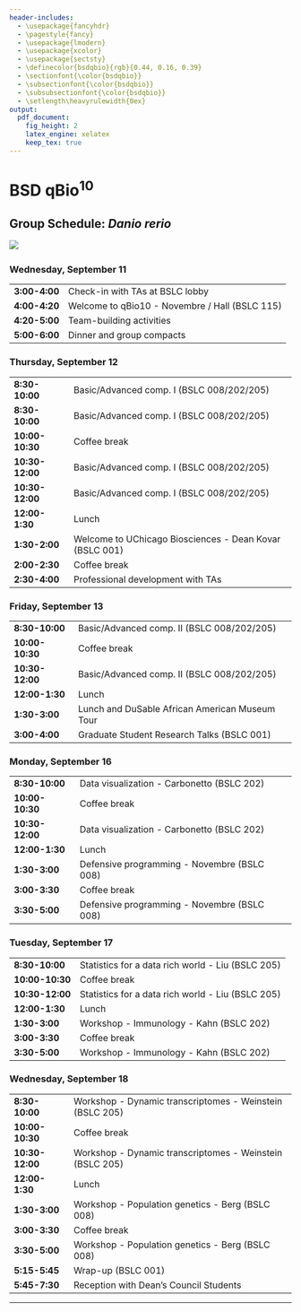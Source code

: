 ```yaml
---
header-includes:
  - \usepackage{fancyhdr}
  - \pagestyle{fancy}
  - \usepackage{lmodern}
  - \usepackage{xcolor}
  - \usepackage{sectsty}
  - \definecolor{bsdqbio}{rgb}{0.44, 0.16, 0.39}
  - \sectionfont{\color{bsdqbio}}
  - \subsectionfont{\color{bsdqbio}}
  - \subsubsectionfont{\color{bsdqbio}}
  - \setlength\heavyrulewidth{0ex}
output:
  pdf_document:
    fig_height: 2
    latex_engine: xelatex
    keep_tex: true
---
```

# BSD qBio$^{10}$ 

## Group Schedule: *Danio rerio*
 ![](https://github.com/StefanoAllesina/BSD-QBio5/raw/master/logo_group/Danio_rerio.png)     

### Wednesday, September 11 

------------------    ----------------------------------------------------------
**3:00-4:00**         Check-in with TAs at BSLC lobby                           
**4:00-4:20**         Welcome to qBio10 - Novembre / Hall (BSLC 115)            
**4:20-5:00**         Team-building activities                                  
**5:00-6:00**         Dinner and group compacts                                 
------------------    ----------------------------------------------------------

### Thursday, September 12 

------------------    ----------------------------------------------------------
**8:30-10:00**        Basic/Advanced comp. I (BSLC 008/202/205)                 
**8:30-10:00**        Basic/Advanced comp. I (BSLC 008/202/205)                 
**10:00-10:30**       Coffee break                                              
**10:30-12:00**       Basic/Advanced comp. I (BSLC 008/202/205)                 
**10:30-12:00**       Basic/Advanced comp. I (BSLC 008/202/205)                 
**12:00-1:30**        Lunch                                                     
**1:30-2:00**         Welcome to UChicago Biosciences - Dean Kovar (BSLC 001)   
**2:00-2:30**         Coffee break                                              
**2:30-4:00**         Professional development with TAs                         
------------------    ----------------------------------------------------------

### Friday, September 13 

------------------    ----------------------------------------------------------
**8:30-10:00**        Basic/Advanced comp. II (BSLC 008/202/205)                
**10:00-10:30**       Coffee break                                              
**10:30-12:00**       Basic/Advanced comp. II (BSLC 008/202/205)                
**12:00-1:30**        Lunch                                                     
**1:30-3:00**          Lunch and DuSable African American Museum Tour           
**3:00-4:00**         Graduate Student Research Talks (BSLC 001)                
------------------    ----------------------------------------------------------

### Monday, September 16 

------------------    ----------------------------------------------------------
**8:30-10:00**        Data visualization - Carbonetto (BSLC 202)                
**10:00-10:30**       Coffee break                                              
**10:30-12:00**       Data visualization - Carbonetto (BSLC 202)                
**12:00-1:30**        Lunch                                                     
**1:30-3:00**         Defensive programming - Novembre (BSLC 008)               
**3:00-3:30**         Coffee break                                              
**3:30-5:00**         Defensive programming - Novembre (BSLC 008)               
------------------    ----------------------------------------------------------

### Tuesday, September 17 

------------------    ----------------------------------------------------------
**8:30-10:00**        Statistics for a data rich world - Liu (BSLC 205)         
**10:00-10:30**       Coffee break                                              
**10:30-12:00**       Statistics for a data rich world - Liu (BSLC 205)         
**12:00-1:30**        Lunch                                                     
**1:30-3:00**         Workshop - Immunology - Kahn (BSLC 202)                   
**3:00-3:30**         Coffee break                                              
**3:30-5:00**         Workshop - Immunology - Kahn (BSLC 202)                   
------------------    ----------------------------------------------------------

### Wednesday, September 18 

------------------    ----------------------------------------------------------
**8:30-10:00**        Workshop - Dynamic transcriptomes - Weinstein (BSLC 205)  
**10:00-10:30**       Coffee break                                              
**10:30-12:00**       Workshop - Dynamic transcriptomes - Weinstein (BSLC 205)  
**12:00-1:30**        Lunch                                                     
**1:30-3:00**         Workshop - Population genetics - Berg (BSLC 008)          
**3:00-3:30**         Coffee break                                              
**3:30-5:00**         Workshop - Population genetics - Berg (BSLC 008)          
**5:15-5:45**         Wrap-up (BSLC 001)                                        
**5:45-7:30**         Reception with Dean's Council Students                    
------------------    ----------------------------------------------------------



-------

